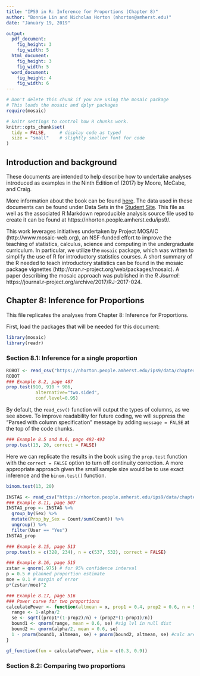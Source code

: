 ```yaml
---
title: "IPS9 in R: Inference for Proportions (Chapter 8)"
author: "Bonnie Lin and Nicholas Horton (nhorton@amherst.edu)"
date: "January 19, 2019"

output: 
  pdf_document:
    fig_height: 3
    fig_width: 5
  html_document:
    fig_height: 3
    fig_width: 5
  word_document:
    fig_height: 4
    fig_width: 6
---
```



```r
# Don't delete this chunk if you are using the mosaic package
# This loads the mosaic and dplyr packages
require(mosaic)
```

```r
# knitr settings to control how R chunks work.
knitr::opts_chunk$set(
  tidy = FALSE,     # display code as typed
  size = "small"    # slightly smaller font for code
)
```

## Introduction and background 

These documents are intended to help describe how to undertake analyses introduced 
as examples in the Ninth Edition of \emph{Introduction to the Practice of Statistics} (2017) by Moore, McCabe, and Craig.

More information about the book can be found [here](https://macmillanlearning.com/Catalog/product/introductiontothepracticeofstatistics-ninthedition-moore).
The data used in these documents can be found under Data Sets in the [Student Site](https://www.macmillanlearning.com/catalog/studentresources/ips9e?_ga=2.29224888.526668012.1531487989-1209447309.1529940008#). This
file as well as the associated R Markdown reproducible analysis source file used to create it can be found at https://nhorton.people.amherst.edu/ips9/.

This work leverages initiatives undertaken by Project MOSAIC (http://www.mosaic-web.org), an NSF-funded effort to improve the teaching of statistics, calculus, science and computing in the undergraduate curriculum. In particular, we utilize the `mosaic` package, which was written to simplify the use of R for introductory statistics courses. A short summary of the R needed to teach introductory statistics can be found in the mosaic package vignettes (http://cran.r-project.org/web/packages/mosaic).  A paper describing the mosaic approach was published in the *R Journal*: https://journal.r-project.org/archive/2017/RJ-2017-024.
  
## Chapter 8: Inference for Proportions

This file replicates the analyses from Chapter 8: Inference for Proportions.

First, load the packages that will be needed for this document: 

```r
library(mosaic)
library(readr)
```

### Section 8.1: Inference for a single proportion 
```r
ROBOT <- read_csv("https://nhorton.people.amherst.edu/ips9/data/chapter08/EG08-01ROBOT.csv")
ROBOT
### Example 8.2, page 487
prop.test(910, 910 + 986, 
           alternative="two.sided",
           conf.level=0.95)
```

By default, the `read_csv()` function will output the types of columns, as we see above. 
To improve readability for future coding, we will suppress the "Parsed with column 
specification" message by adding `message = FALSE` at the top of the code chunks.

```r
### Example 8.5 and 8.6, page 492-493
prop.test(13, 20, correct = FALSE)
```

Here we can replicate the results in the book using the `prop.test` function with the `correct = FALSE` option to turn off continuity correction.  A more appropriate approach given the small sample size would be to use exact inference and the `binom.test()` function.


```r
binom.test(13, 20)
```

```r
INSTAG <- read_csv("https://nhorton.people.amherst.edu/ips9/data/chapter08/EG08-11INSTAG.csv")
### Example 8.11, page 507
INSTAG_prop <- INSTAG %>%
  group_by(Sex) %>%
  mutate(Prop_by_Sex = Count/sum(Count)) %>%
  ungroup() %>%
  filter(User == "Yes")
INSTAG_prop
```

```r
### Example 8.15, page 513
prop.test(x = c(328, 234), n = c(537, 532), correct = FALSE)
```

```r
### Example 8.16, page 515
zstar = qnorm(.975) # for 95% confidence interval
p = 0.5 # planned proportion estimate
moe = 0.1 # margin of error
p*(zstar/moe)^2 

### Example 8.17, page 516
### Power curve for two proportions
calculatePower <- function(altmean = x, prop1 = 0.4, prop2 = 0.6, n = 97, alpha = 0.05){
  range <- 1-alpha/2
  se <- sqrt((prop1*(1-prop2)/n) + (prop2*(1-prop1)/n))
  bound1 <- qnorm(range, mean = 0.6, se) #sig lvl in null dist
  bound2 <- qnorm(alpha/2, mean = 0.6, se)
  1 - pnorm(bound1, altmean, se) + pnorm(bound2, altmean, se) #calc area past sig lvl
} 

gf_function(fun = calculatePower, xlim = c(0.3, 0.9))
```

### Section 8.2: Comparing two proportions
